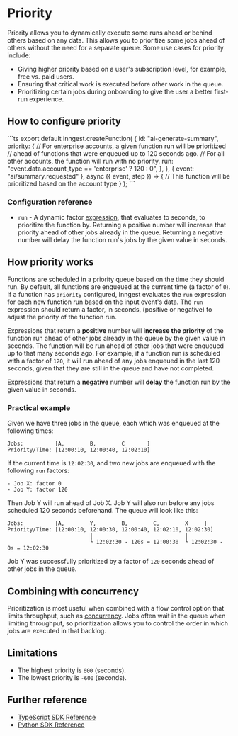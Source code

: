 
# Priority

Priority allows you to dynamically execute some runs ahead or behind others based on any data. This allows you to prioritize some jobs ahead of others without the need for a separate queue. Some use cases for priority include:

* Giving higher priority based on a user's subscription level, for example, free vs. paid users.
* Ensuring that critical work is executed before other work in the queue.
* Prioritizing certain jobs during onboarding to give the user a better first-run experience.

## How to configure priority

<CodeGroup forceTabs>
```ts
export default inngest.createFunction(
  {
    id: "ai-generate-summary",
    priority: {
      // For enterprise accounts, a given function run will be prioritized
      // ahead of functions that were enqueued up to 120 seconds ago.
      // For all other accounts, the function will run with no priority.
      run: "event.data.account_type == 'enterprise' ? 120 : 0",
    },
  },
  { event: "ai/summary.requested" },
  async ({ event, step }) => {
    // This function will be prioritized based on the account type
  }
);
```
</CodeGroup>

### Configuration reference

* `run` - A dynamic factor [expression](/docs/guides/writing-expressions), that evaluates to seconds, to prioritize the function by. Returning a positive number will increase that priority ahead of other jobs already in the queue. Returning a negative number will delay the function run's jobs by the given value in seconds.

## How priority works

Functions are scheduled in a priority queue based on the time they should run. By default, all functions are enqueued at the current time (a factor of `0`). If a function has `priority` configured, Inngest evaluates the `run` expression for each new function run based on the input event's data. The `run` expression should return a factor, in seconds, (positive or negative) to adjust the priority of the function run.

Expressions that return a **positive** number will **increase the priority** of the function run ahead of other jobs already in the queue by the given value in seconds. The function will be run ahead of other jobs that were enqueued up to that many seconds ago. For example, if a function run is scheduled with a factor of `120`, it will run ahead of any jobs enqueued in the last 120 seconds, given that they are still in the queue and have not completed.

Expressions that return a **negative** number will **delay** the function run by the given value in seconds.

### Practical example

Given we have three jobs in the queue, each which was enqueued at the following times:

```plaintext
Jobs:          [A,        B,        C       ]
Priority/Time: [12:00:10, 12:00:40, 12:02:10]
```

If the current time is `12:02:30`, and two new jobs are enqueued with the following `run` factors:

```plaintext
- Job X: factor 0
- Job Y: factor 120
```

Then Job Y will run ahead of Job X. Job Y will also run before any jobs scheduled 120 seconds beforehand. The queue will look like this:

```plaintext
Jobs:          [A,        Y,        B,        C,        X     ]
Priority/Time: [12:00:10, 12:00:30, 12:00:40, 12:02:10, 12:02:30]
                          │                             │
                          └ 12:02:30 - 120s = 12:00:30  └ 12:02:30 - 0s = 12:02:30
```

Job Y was successfully prioritized by a factor of `120` seconds ahead of other jobs in the queue.

## Combining with concurrency

Prioritization is most useful when combined with a flow control option that limits throughput, such as [concurrency](/docs/guides/concurrency). Jobs often wait in the queue when limiting throughput, so prioritization allows you to control the order in which jobs are executed in that backlog.

## Limitations

* The highest priority is `600` (seconds).
* The lowest priority is `-600` (seconds).

## Further reference

* [TypeScript SDK Reference](/docs/reference/functions/run-priority)
* [Python SDK Reference](/docs/reference/python/functions/create#configuration)